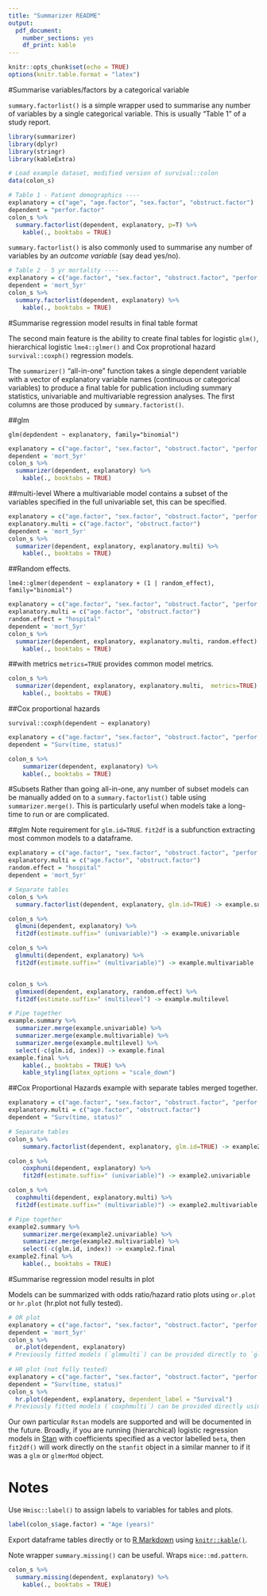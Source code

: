 ```yaml
---
title: "Summarizer README"
output: 
  pdf_document:
    number_sections: yes
    df_print: kable
---
```


```r
knitr::opts_chunk$set(echo = TRUE)
options(knitr.table.format = "latex")
```


#Summarise variables/factors by a categorical variable

`summary.factorlist()` is a simple wrapper used to summarise any number of variables by a single categorical variable. 
This is usually "Table 1" of a study report. 

```r
library(summarizer)
library(dplyr)
library(stringr)
library(kableExtra)

# Load example dataset, modified version of survival::colon
data(colon_s)

# Table 1 - Patient demographics ----
explanatory = c("age", "age.factor", "sex.factor", "obstruct.factor")
dependent = "perfor.factor"
colon_s %>%
  summary.factorlist(dependent, explanatory, p=T) %>% 
	kable(., booktabs = TRUE)

```



`summary.factorlist()` is also commonly used to summarise any number of variables by an *outcome variable* (say dead yes/no).  

```r
# Table 2 - 5 yr mortality ----
explanatory = c("age.factor", "sex.factor", "obstruct.factor", "perfor.factor")
dependent = 'mort_5yr'
colon_s %>%
  summary.factorlist(dependent, explanatory) %>% 
	kable(., booktabs = TRUE)
```

#Summarise regression model results in final table format

The second main feature is the ability to create final tables for logistic `glm()`, hierarchical logistic `lme4::glmer()` and 
Cox proprotional hazard `survival::coxph()` regression models.

The `summarizer()` "all-in-one" function takes a single dependent variable with a vector of explanatory variable names 
(continuous or categorical variables) to produce a final table for publication including summary statistics, 
univariable and multivariable regression analyses. The first columns are those produced by 
`summary.factorist()`. 

##glm

`glm(depdendent ~ explanatory, family="binomial")`

```r
explanatory = c("age.factor", "sex.factor", "obstruct.factor", "perfor.factor")
dependent = 'mort_5yr'
colon_s %>%
  summarizer(dependent, explanatory) %>% 
	kable(., booktabs = TRUE)
```

##multi-level
Where a multivariable model contains a subset of the variables specified in the full univariable set, this can be specified. 

```r
explanatory = c("age.factor", "sex.factor", "obstruct.factor", "perfor.factor")
explanatory.multi = c("age.factor", "obstruct.factor")
dependent = 'mort_5yr'
colon_s %>%
  summarizer(dependent, explanatory, explanatory.multi) %>% 
	kable(., booktabs = TRUE)
```

##Random effects. 

`lme4::glmer(dependent ~ explanatory + (1 | random_effect), family="binomial")`

```r
explanatory = c("age.factor", "sex.factor", "obstruct.factor", "perfor.factor")
explanatory.multi = c("age.factor", "obstruct.factor")
random.effect = "hospital"
dependent = 'mort_5yr'
colon_s %>%
  summarizer(dependent, explanatory, explanatory.multi, random.effect) %>% 
	kable(., booktabs = TRUE)
```

##with metrics
`metrics=TRUE` provides common model metrics. 

```r
colon_s %>%
  summarizer(dependent, explanatory, explanatory.multi,  metrics=TRUE) %>% 
	kable(., booktabs = TRUE)
```

##Cox proportional hazards 

`survival::coxph(dependent ~ explanatory)`

```r
explanatory = c("age.factor", "sex.factor", "obstruct.factor", "perfor.factor")
dependent = "Surv(time, status)"

colon_s %>% 
	summarizer(dependent, explanatory) %>% 
	kable(., booktabs = TRUE)
```

#Subsets
Rather than going all-in-one, any number of subset models can be manually added on to a `summary.factorlist()` table using `summarizer.merge()`. This is particularly useful when models take a long-time to run or are complicated. 

##glm
Note requirement for `glm.id=TRUE`. `fit2df` is a subfunction extracting most common models to a dataframe. 


```r
explanatory = c("age.factor", "sex.factor", "obstruct.factor", "perfor.factor")
explanatory.multi = c("age.factor", "obstruct.factor")
random.effect = "hospital"
dependent = 'mort_5yr'

# Separate tables
colon_s %>%
  summary.factorlist(dependent, explanatory, glm.id=TRUE) -> example.summary

colon_s %>%
  glmuni(dependent, explanatory) %>%
  fit2df(estimate.suffix=" (univariable)") -> example.univariable

colon_s %>%
  glmmulti(dependent, explanatory) %>%
  fit2df(estimate.suffix=" (multivariable)") -> example.multivariable


colon_s %>%
  glmmixed(dependent, explanatory, random.effect) %>%
  fit2df(estimate.suffix=" (multilevel") -> example.multilevel

# Pipe together
example.summary %>% 
  summarizer.merge(example.univariable) %>% 
  summarizer.merge(example.multivariable) %>% 
  summarizer.merge(example.multilevel) %>% 
  select(-c(glm.id, index)) -> example.final
example.final %>% 
	kable(., booktabs = TRUE) %>% 
	kable_styling(latex_options = "scale_down")

```

##Cox Proportional Hazards example with separate tables merged together.

```r
explanatory = c("age.factor", "sex.factor", "obstruct.factor", "perfor.factor")
explanatory.multi = c("age.factor", "obstruct.factor")
dependent = "Surv(time, status)"

# Separate tables
colon_s %>%
	summary.factorlist(dependent, explanatory, glm.id=TRUE) -> example2.summary

colon_s %>%
	coxphuni(dependent, explanatory) %>%
	fit2df(estimate.suffix=" (univariable)") -> example2.univariable

colon_s %>%
  coxphmulti(dependent, explanatory.multi) %>%
  fit2df(estimate.suffix=" (multivariable)") -> example2.multivariable

# Pipe together
example2.summary %>% 
	summarizer.merge(example2.univariable) %>% 
	summarizer.merge(example2.multivariable) %>% 
	select(-c(glm.id, index)) -> example2.final
example2.final %>% 
	kable(., booktabs = TRUE)
```

#Summarise regression model results in plot

Models can be summarized with odds ratio/hazard ratio plots using `or.plot` or `hr.plot` (hr.plot not fully tested). 

```r
# OR plot
explanatory = c("age.factor", "sex.factor", "obstruct.factor", "perfor.factor")
dependent = 'mort_5yr'
colon_s %>%
  or.plot(dependent, explanatory)
# Previously fitted models (`glmmulti`) can be provided directly to `glmfit`  
  
# HR plot (not fully tested)
explanatory = c("age.factor", "sex.factor", "obstruct.factor", "perfor.factor")
dependent = "Surv(time, status)"
colon_s %>%
  hr.plot(dependent, explanatory, dependent_label = "Survival")
# Previously fitted models (`coxphmulti`) can be provided directly using `coxfit`
```

Our own particular `Rstan` models are supported and will be documented in the future. Broadly, if you are running (hierarchical) logistic regression models in [Stan](http://mc-stan.org/users/interfaces/rstan) with coefficients specified as a vector labelled `beta`, then `fit2df()` will work directly on the `stanfit` object in a similar manner to if it was a `glm` or `glmerMod` object. 

# Notes

Use `Hmisc::label()` to assign labels to variables for tables and plots.

```r
label(colon_s$age.factor) = "Age (years)"
```

Export dataframe tables directly or to [R Markdown](http://rmarkdown.rstudio.com) using [`knitr::kable()`](https://yihui.name/knitr/).

Note wrapper `summary.missing()` can be useful. Wraps `mice::md.pattern`.

```r
colon_s %>%
  summary.missing(dependent, explanatory) %>% 
	kable(., booktabs = TRUE)
```

